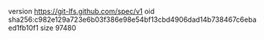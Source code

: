 version https://git-lfs.github.com/spec/v1
oid sha256:c982e129a723e6b03f386e98e54bf13cbd4906dad14b738467c6ebaed1fb10f1
size 97480
